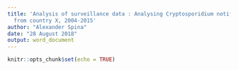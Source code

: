 ```yaml
---
title: 'Analysis of surveillance data : Analysing Cryptosporidium notification data
  from country X, 2004-2015'
author: "Alexander Spina"
date: "28 August 2018"
output: word_document
---
```


```r
knitr::opts_chunk$set(echo = TRUE)
```
